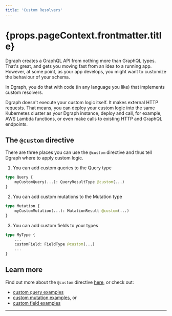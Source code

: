 ```yaml
---
title: 'Custom Resolvers'
---
```


<h1>{props.pageContext.frontmatter.title}</h1>

Dgraph creates a GraphQL API from nothing more than GraphQL types.  That's great, and gets you moving fast from an idea to a running app.  However, at some point, as your app develops, you might want to customize the behaviour of your schema.

In Dgraph, you do that with code (in any language you like) that implements custom resolvers.

Dgraph doesn't execute your custom logic itself.  It makes external HTTP requests.  That means, you can deploy your custom logic into the same Kubernetes cluster as your Dgraph instance, deploy and call, for example, AWS Lambda functions, or even make calls to existing HTTP and GraphQL endpoints.

## The `@custom` directive

There are three places you can use the `@custom` directive and thus tell Dgraph where to apply custom logic.

1) You can add custom queries to the Query type

```graphql
type Query {
    myCustomQuery(...): QueryResultType @custom(...)
}
```

2) You can add custom mutations to the Mutation type

```graphql
type Mutation {
    myCustomMutation(...): MutationResult @custom(...)
}
```

3) You can add custom fields to your types

```graphql
type MyType {
    ...
    customField: FieldType @custom(...)
    ...
}
```

## Learn more

Find out more about the  `@custom` directive [here](/custom/directive), or check out:

* [custom query examples](/custom/query)
* [custom mutation examples](/custom/mutation), or
* [custom field examples](/custom/field)




---
